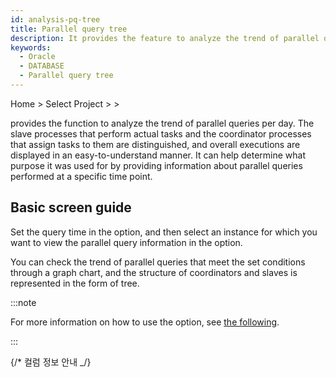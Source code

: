 ```yaml
---
id: analysis-pq-tree
title: Parallel query tree
description: It provides the feature to analyze the trend of parallel queries occurred during the day.
keywords:
  - Oracle
  - DATABASE
  - Parallel query tree
---
```



<V2Note product="Oracle" />

Home &gt; Select Project &gt; <Cmdname sid="side_analysis" className="uitext" /> &gt; <Cmdname sid="side_dbPqTree" className="uitext" />

<Cmdname sid="side_dbPqTree" className="uitext" /> provides the function to analyze the trend of parallel queries per day. The slave processes that perform actual tasks and the coordinator processes that assign tasks to them are distinguished, and overall executions are displayed in an easy-to-understand manner. It can help determine what purpose it was used for by providing information about parallel queries performed at a specific time point.

## Basic screen guide

<ImgLang img="db-pq-tree-oracle-pro.png" desc="Parallel query tree" />

Set the query time in the <Cmdname sid="time" className="uitext" /> option, and then select an instance for which you want to view the parallel query information in the <Cmdname sid="instance" className="uitext" /> option.

You can check the trend of parallel queries that meet the set conditions through a graph chart, and the structure of coordinators and slaves is represented in the form of tree.

:::note

For more information on how to use the <Cmdname sid="time" className="uitext" /> option, see [the following](usage-ui#timeselector).

:::

{/* 컬럼 정보 안내 _/}

<Oraclecolumn level={2} />
